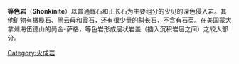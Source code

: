 {{expand|time=2015-04-13T06:18:26+00:00}}
'''等色岩'''（'''Shonkinite'''）以普通辉石和正长石为主要组分的少见的深色侵入岩。其他矿物有橄榄石、黑云母和霞石，还有很少量的斜长石，不含有石英。在美国蒙大拿州海伍德山的尚金-萨格，等色岩形成层状岩盖（插入沉积岩层之间）之较大部分。

[[Category:火成岩|Category:火成岩]]